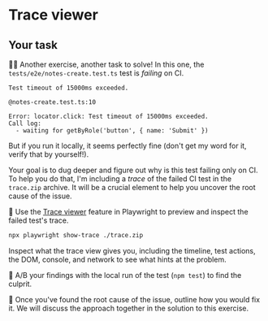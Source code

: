 # Trace viewer

## Your task

👨‍💼 Another exercise, another task to solve! In this one, the <InlineFile name="./tests/e2e/notes-create.test.ts">`tests/e2e/notes-create.test.ts`</InlineFile> test is _failing_ on CI.

```
Test timeout of 15000ms exceeded.

@notes-create.test.ts:10

Error: locator.click: Test timeout of 15000ms exceeded.
Call log:
  - waiting for getByRole('button', { name: 'Submit' })
```

But if you run it locally, it seems perfectly fine (don't get my word for it, verify that by yourself!).

Your goal is to dug deeper and figure out why is this test failing only on CI. To help you do that, I'm including a _trace_ of the failed CI test in the `trace.zip` archive. It will be a crucial element to help you uncover the root cause of the issue.

🐨 Use the [Trace viewer](https://playwright.dev/docs/trace-viewer) feature in Playwright to preview and inspect the failed test's trace.

```sh
npx playwright show-trace ./trace.zip
```

Inspect what the trace view gives you, including the timeline, test actions, the DOM, console, and network to see what hints at the problem.

🐨 A/B your findings with the local run of the test (`npm test`) to find the culprit.

🐨 Once you've found the root cause of the issue, outline how you would fix it. We will discuss the approach together in the solution to this exercise.
